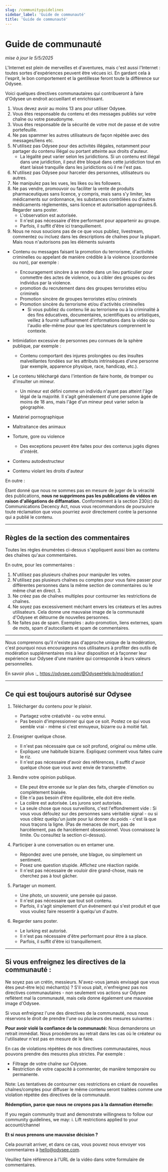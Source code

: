 ```yaml
---
slug: /communityguidelines
sidebar_label: 'Guide de communauté'
title: 'Guide de communauté'
---
```


# Guide de communauté
*mise à jour le 5/5/2025*

L'Internet est plein de merveilles et d'aventures, mais c'est aussi l'Internet : toutes sortes d'expériences peuvent être vécues ici. En gardant cela à l'esprit, le bon comportement et la gentillesse feront toute la différence sur Odysee.

Voici quelques directives communautaires qui contribueront à faire d'Odysee un endroit accueillant et enrichissant.

1. Vous devez avoir au moins 13 ans pour utiliser Odysee.
2. Vous êtes responsable du contenu et des messages publiés sur votre chaîne ou votre pseudonyme.
3. Vous êtes responsable de la sécurité de votre mot de passe et de votre portefeuille. 
4. Ne pas spammer les autres utilisateurs de façon répétée avec des messages/liens etc.
5. N'utilisez pas Odysee pour des activités illégales, notamment pour partager du contenu illégal ou portant atteinte aux droits d'auteur.
	* La légalité peut varier selon les juridictions. Si un contenu est illégal dans une juridiction, il peut être bloqué dans cette juridiction tout en étant laissé tranquille dans les juridictions où il ne l'est pas.
7. N'utilisez pas Odysee pour harceler des personnes, utilisateurs ou autres.
8. Ne manipulez pas les vues, les likes ou les followers.
9. Ne pas vendre, promouvoir ou faciliter la vente de produits pharmaceutiques sans licence, y compris, mais sans s'y limiter, les médicaments sur ordonnance, les substances contrôlées ou d'autres médicaments réglementés, sans licence et autorisation appropriées.6. Regarder sans poster.
    * L'observation est autorisée.
    * Il n'est pas nécessaire d'être performant pour appartenir au groupe.
    * Parfois, il suffit d'être ici tranquillement.
10. Nous ne nous soucions pas de ce que vous publiez, livestream, commentez ou incluez dans les descriptions de chaînes pour la plupart. Mais nous n'autorisons pas les éléments suivants
* Contenu ou messages faisant la promotion du terrorisme, d'activités criminelles ou appelant de manière crédible à la violence (coordonnée ou non), par exemple :
    * Encouragement sincère à se rendre dans un lieu particulier pour commettre des actes de violence, ou à cibler des groupes ou des individus par la violence.
    * promotion du recrutement dans des groupes terroristes et/ou criminels
    * Promotion sincère de groupes terroristes et/ou criminels
    * Promotion sincère du terrorisme et/ou d'activités criminelles
		- Si vous publiez du contenu lié au terrorisme ou à la criminalité à des fins éducatives, documentaires, scientifiques ou artistiques, veillez à fournir suffisamment d'informations dans la vidéo ou l'audio elle-même pour que les spectateurs comprennent le contexte.

* Intimidation excessive de personnes peu connues de la sphère publique, par exemple :
    * Contenu comportant des injures prolongées ou des insultes malveillantes fondées sur les attributs intrinsèques d'une personne (par exemple, apparence physique, race, handicap, etc.). 
* Le contenu téléchargé dans l'intention de faire honte, de tromper ou d'insulter un mineur.

    * Un mineur est défini comme un individu n'ayant pas atteint l'âge légal de la majorité. Il s'agit généralement d'une personne âgée de moins de 18 ans, mais l'âge d'un mineur peut varier selon la géographie.

* Matériel pornographique
* Maltraitance des animaux
* Torture, gore ou violence
	* Des exceptions peuvent être faites pour des contenus jugés dignes d'intérêt.
* Contenu autodestructeur
* Contenu violant les droits d'auteur

En outre :

Étant donné que nous ne sommes pas en mesure de juger de la véracité des publications, **nous ne supprimons pas les publications de vidéos en raison d'allégations de diffamation.** Conformément à la section 230(c) du Communications Decency Act, nous vous recommandons de poursuivre toute réclamation que vous pourriez avoir directement contre la personne qui a publié le contenu.

---

## Règles de la section des commentaires

Toutes les règles énumérées ci-dessus s'appliquent aussi bien au contenu des chaînes qu'aux commentaires. 

En outre, pour les commentaires :

1. N'utilisez pas plusieurs chaînes pour manipuler les votes.
2. N'utilisez pas plusieurs chaînes ou comptes pour vous faire passer pour différentes personnes dans la même section de commentaires ou le même chat en direct. 3.
3. Ne créez pas de chaînes multiples pour contourner les restrictions de chaînes.
4. Ne soyez pas excessivement méchant envers les créateurs et les autres utilisateurs. Cela donne une mauvaise image de la communauté d'Odysee et détourne de nouvelles personnes.
5. Ne faites pas de spam. Exemples : auto-promotion, liens externes, spam de mots, spam d'autocollants et spam de commentaires.

---

Nous comprenons qu'il n'existe pas d'approche unique de la modération, c'est pourquoi nous encourageons nos utilisateurs à profiter des outils de modération supplémentaires mis à leur disposition et à façonner leur expérience sur Odysee d'une manière qui corresponde à leurs valeurs personnelles.  

En savoir plus :_ 
https://odysee.com/@OdyseeHelp:b/modération:f

---

## Ce qui est toujours autorisé sur Odysee

1. Télécharger du contenu pour le plaisir.
    * Partagez votre créativité - ou votre ennui.
    * Pas besoin d'impressionner qui que ce soit. Postez ce qui vous semble vrai - même si c'est ennuyeux, bizarre ou à moitié fait.

2. Enseigner quelque chose.
    * Il n'est pas nécessaire que ce soit profond, original ou même utile.
    * Expliquez une habitude bizarre. Expliquez comment vous faites cuire le riz.
    * Il n'est pas nécessaire d'avoir des références, il suffit d'avoir quelque chose que vous avez envie de transmettre.

3. Rendre votre opinion publique.
    * Elle peut être erronée sur le plan des faits, chargée d'émotion ou complètement biaisée.
    * Elle n'a pas besoin d'être équilibrée, elle doit être réelle.
    * La colère est autorisée. Les jurons sont autorisés.
    * La seule chose que nous surveillons, c'est l'effondrement vide : Si vous vous défoulez sur des personnes sans véritable signal - ou si vous ciblez quelqu'un juste pour lui donner du poids - c'est là que nous traçons la ligne. (Pas de menaces de mort, pas de harcèlement, pas de harcèlement obsessionnel. Vous connaissez la limite. Ou consultez la section ci-dessus).

4. Participer à une conversation ou en entamer une.
    * Répondez avec une pensée, une blague, ou simplement un sentiment.
    * Posez une question stupide. Affichez une réaction rapide.
    * Il n'est pas nécessaire de vouloir dire grand-chose, mais ne cherchez pas à tout gâcher.

5. Partager un moment.
    * Une photo, un souvenir, une pensée qui passe.
    * Il n'est pas nécessaire que tout soit contenu.
    * Parfois, il s'agit simplement d'un événement qui s'est produit et que vous vouliez faire ressentir à quelqu'un d'autre.

6. Regarder sans poster.
    * Le lurking est autorisé.
    * Il n'est pas nécessaire d'être performant pour être à sa place.
    * Parfois, il suffit d'être ici tranquillement.

---

## Si vous enfreignez les directives de la communauté :

Ne soyez pas un crétin, messieurs.  N'avez-vous jamais envisagé que vous êtes peut-être le(s) méchant(s) ?
S'il vous plaît, n'enfreignez pas nos directives communautaires - non seulement vos actions sur Odysee reflètent mal la communauté, mais cela donne également une mauvaise image d'Odysee. 

Si vous enfreignez l'une des directives de la communauté, nous nous réservons le droit de prendre l'une ou plusieurs des mesures suivantes :

**Pour avoir violé la confiance de la communauté:**
Nous demanderons un retrait immédiat. Nous procéderons au retrait dans les cas où le créateur ou l'utilisateur n'est pas en mesure de le faire.

En cas de violations répétées de nos directives communautaires, nous pouvons prendre des mesures plus strictes. Par exemple :

* Filtrage de votre chaîne sur Odysee.
* Restriction de votre capacité à commenter, de manière temporaire ou permanente.

Note: Les tentatives de contourner ces restrictions en créant de nouvelles chaînes/comptes pour diffuser le même contenu seront traitées comme une violation répétée des directives de la communauté.

**Rédemption, parce que nous ne croyons pas à la damnation éternelle:**

If you regain community trust and demonstrate willingness to follow our community guidelines, we may:
i. Lift restrictions applied to your account/channel

**Et si nous prenons une mauvaise décision ?**

Cela pourrait arriver, et dans ce cas, vous pouvez nous envoyer vos commentaires à hello@odysee.com.

Veuillez faire référence à l'URL de la vidéo dans votre formulaire de commentaires.
